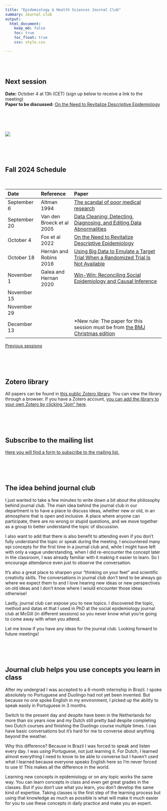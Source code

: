 ```yaml
---
title: "Epidemiology & Health Sciences Journal Club"
summary: Journal club
output:
  html_document:
    keep_md: false
    toc: true
    toc_float: true
    css: style.css

---
```


</br>
</br>

## Next session
**Date:** October 4 at 13h (CET) (sign up below to receive a link to the meeting)      
**Paper to be discussed:** [On the Need to Revitalize Descriptive Epidemiology](https://www.ncbi.nlm.nih.gov/pmc/articles/PMC9383568/)

</br>
</br>
</br>


<!-- ![](epidemiology x.png) -->
[![](paper_screenshot.png)](https://www.ncbi.nlm.nih.gov/pmc/articles/PMC9383568/)
<!-- </br> -->
<!-- </br> -->
<!-- </br> -->

</br>
</br>
</br>


## Fall 2024 Schedule


</br>


|Date|Reference|Paper|
|:--- |:--- |:---------- |
|September 6|Altman 1994 |[The scandal of poor medical research](https://www.bmj.com/content/308/6924/283)|
|September 20|Van den Broeck et al 2005 |[Data Cleaning: Detecting, Diagnosing, and Editing Data Abnormalities](https://journals.plos.org/plosmedicine/article?id=10.1371/journal.pmed.0020267)|
|October 4|Fox et al 2022|[On the Need to Revitalize Descriptive Epidemiology](https://www.ncbi.nlm.nih.gov/pmc/articles/PMC9383568/)|
|October 18|Hernán and Robins 2016|[Using Big Data to Emulate a Target Trial When a Randomized Trial Is Not Available](https://pubmed.ncbi.nlm.nih.gov/26994063/)|
|November 1|Galea and Hernan 2020|[Win-Win: Reconciling Social Epidemiology and Causal Inference](https://pubmed.ncbi.nlm.nih.gov/31579911/)|
|November 15|||
|November 29|||
|December 13||*New rule: The paper for this session must be from [the BMJ Christmas edition](https://www.bmj.com/about-bmj/resources-authors/article-types/christmas-issue)|



[Previous sessions](https://www.jeremylabrecque.org/journal_club/previous_sessions)
   
</br>
</br>
</br>

## Zotero library




All papers can be found in [this public Zotero library](https://www.zotero.org/groups/5487300/emc_journal_club/collections/5G9UYTEYhttps://www.zotero.org/groups/5487300/emc_journal_club). You can view the library through a browser. If you have a Zotero account, [you can add the library to your own Zotero by clicking "Join" here](https://www.zotero.org/groups/5487300/emc_journal_club).

</br>
</br>
</br>


  



## Subscribe to the mailing list

[Here you will find a form to subscribe to the mailing list.](https://forms.gle/764GgYN3bPek9c5S8) 

</br>
</br>
</br>

## The idea behind journal club

I just wanted to take a few minutes to write down a bit about the philosophy behind journal club. The main idea behind the journal club in our department is to have a place to discuss ideas, whether new or old, in an atmosphere that is open and inclusive. A place where anyone can participate, there are no wrong or stupid questions, and we move together as a group to better understand the topic of discussion.

I also want to add that there is also benefit to attending even if you don't fully understand the topic or speak during the meeting. I encountered many epi concepts for the first time in a journal club and, while I might have left with only a vague understanding, when I did re-encounter the concept later in the classroom, I was already familiar with it making it easier to learn. So I encourage attendance even just to observe the conversation.

It's also a great place to sharpen your "thinking on your feet" and scientific creativity skills. The conversations in journal club don't tend to be always go where we expect them to and I love hearing new ideas or new perspectives on old ideas and I don't know where I would encounter those ideas otherwise!

Lastly, journal club can expose you to new topics. I discovered the topic, method and datas et that I used in PhD at the social epidemiology journal club at McGill (in different sessions) so you never know what you're going to come away with when you attend. 

Let me know if you have any ideas for the journal club. Looking forward to future meetings!

</br>
</br>
</br>


## Journal club helps you use concepts you learn in class

After my undergrad I was accepted to a 6-month internship in Brazil. I spoke absolutely no Portuguese and Duolingo had not yet been invented. But because no one spoke English in my environment, I picked up the ability to speak easily in Portuguese in 3 months.

Switch to the present day and despite have been in the Netherlands for more than six years now and my Dutch still pretty bad despite completing two Dutch courses and finishing the Duolingo course multiple times. I can have basic conversations but it's hard for me to converse about anything beyond the weather.

Why this difference? Because in Brazil I was forced to speak and listen every day. I was _using_ Portuguese, not just learning it. For Dutch, I learned almost everything I need to know to be able to converse but I haven't used what I learned because everyone speaks English here so I'm never forced to use it! This makes all the difference in the world.

Learning new concepts in epidemiology or on any topic works the same way. You can learn concepts in class and even get great grades in the classes. But if you don't use what you learn, you don't develop the same kind of expertise. Taking classes is the first step of the learning process but using that knowledge as much as possible is what will make it much easier for you to use these concepts in daily practice and make you an expert.

